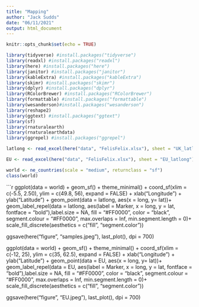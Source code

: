 ```yaml
---
title: "Mapping"
author: "Jack Sudds"
date: "06/11/2021"
output: html_document
---
```


```r
knitr::opts_chunk$set(echo = TRUE)
```

```r
library(tidyverse) #install.packages("tidyverse")
library(readxl) #install.packages("readxl")
library(here) #install.packages("here")
library(janitor) #install.packages("janitor")
library(kableExtra) #install.packages("kableExtra")
library(skimr) #install.packages("skimr")
library(dplyr) #install.packages("dplyr")
library(RColorBrewer) #install.packages("RColorBrewer")
library(formattable) #install.packages("formattable")
library(wesanderson)#install.packages("wesanderson")
library(reshape2)
library(ggtext) #install.packages("ggtext")
library(sf)
library(rnaturalearth)
library(rnaturalearthdata)
library(ggrepel) #install.packages("ggrepel")
```

```r

latlong <- read_excel(here("data", "FelisFelix.xlsx"), sheet = "UK_latlong")

EU <- read_excel(here("data", "FelisFelix.xlsx"), sheet = "EU_latlong")

world <- ne_countries(scale = "medium", returnclass = "sf")
class(world)
```

```r

ggplot(data = world) +
  geom_sf() +
  theme_minimal() +
  coord_sf(xlim = c(-5.5, 2.50), ylim = c(49.8, 56), expand = FALSE) +
  xlab("Longitude") + ylab("Latitude") +
  geom_point(data = latlong, aes(x = long, y= lat))+
  geom_label_repel(data = latlong, aes(label = Marker, x = long, y = lat, fontface = "bold"),label.size = NA, fill = "#FF0000", color = "black", segment.colour = "#FF0000", max.overlaps  = Inf, min.segment.length = 0)+
  scale_fill_discrete(aesthetics = c("fill", "segment.color"))

ggsave(here("figure", "samples.jpeg"), last_plot(), dpi = 700)

ggplot(data = world) +
  geom_sf() +
  theme_minimal() +
  coord_sf(xlim = c(-12, 25), ylim = c(35, 62.5), expand = FALSE) +
  xlab("Longitude") + ylab("Latitude") +
  geom_point(data = EU, aes(x = long, y= lat))+
  geom_label_repel(data = EU, aes(label = Marker, x = long, y = lat, fontface = "bold"),label.size = NA, fill = "#FF0000", color = "black", segment.colour = "#FF0000", max.overlaps  = Inf, min.segment.length = 0)+
  scale_fill_discrete(aesthetics = c("fill", "segment.color"))

ggsave(here("figure", "EU.jpeg"), last_plot(), dpi = 700)